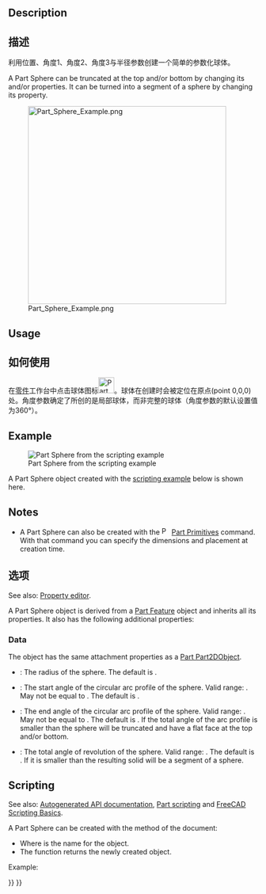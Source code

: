 <languages/>

<div lang="en" dir="ltr" class="mw-content-ltr">
{{Docnav
|[[Part_Cylinder|Cylinder]]
|[[Part_Cone|Cone]]
|[[Part_Workbench|Part]]
|IconL=Part_Cylinder.svg
|IconR=Part_Cone.svg
|IconC=Workbench_Part.svg
}}
</div>

<div lang="en" dir="ltr" class="mw-content-ltr">
{{GuiCommand
|Name=Part Sphere
|MenuLocation=Part → Primitives → Sphere
|Workbenches=[[Part_Workbench|Part]]
|SeeAlso=[[Part_Primitives|Part Primitives]]
}}
</div>

<div lang="en" dir="ltr" class="mw-content-ltr">
== Description ==
</div>

<div class="mw-translate-fuzzy">
== 描述 ==
利用位置、角度1、角度2、角度3与半径参数创建一个简单的参数化球体。
</div>

<div lang="en" dir="ltr" class="mw-content-ltr">
A Part Sphere can be truncated at the top and/or bottom by changing its {{PropertyData|Angle1}} and/or {{PropertyData|Angle2}} properties. It can be turned into a segment of a sphere by changing its {{PropertyData|Angle3}} property.
</div>

[[Image:Part_Sphere_Example.png|400px]]

<div lang="en" dir="ltr" class="mw-content-ltr">
==Usage==
</div>

<div class="mw-translate-fuzzy">
== 如何使用 ==
在[[Part_Workbench|零件]]工作台中点击球体图标[[Image:Part Sphere.png|32px]]。球体在创建时会被定位在原点(point 0,0,0)处。角度参数确定了所创的是局部球体，而非完整的球体（角度参数的默认设置值为360°）。
</div>

<div lang="en" dir="ltr" class="mw-content-ltr">
== Example ==
</div>

<div lang="en" dir="ltr" class="mw-content-ltr">
[[Image:Part_Sphere_Scripting_Example.png|thumb|Part Sphere from the scripting example]]
</div>

<div lang="en" dir="ltr" class="mw-content-ltr">
A Part Sphere object created with the [[#Scripting|scripting example]] below is shown here.
</div>

<div lang="en" dir="ltr" class="mw-content-ltr">
== Notes ==
</div>

<div lang="en" dir="ltr" class="mw-content-ltr">
* A Part Sphere can also be created with the [[Image:Part_Primitives.svg|16px]] [[Part_Primitives|Part Primitives]] command. With that command you can specify the dimensions and placement at creation time.
</div>

<span id="Properties"></span>
<div class="mw-translate-fuzzy">
== 选项 ==
</div>

<div lang="en" dir="ltr" class="mw-content-ltr">
See also: [[Property_editor|Property editor]].
</div>

<div lang="en" dir="ltr" class="mw-content-ltr">
A Part Sphere object is derived from a [[Part_Feature|Part Feature]] object and inherits all its properties. It also has the following additional properties:
</div>

<div lang="en" dir="ltr" class="mw-content-ltr">
=== Data ===
</div>

<div lang="en" dir="ltr" class="mw-content-ltr">
{{TitleProperty|Attachment}}
</div>

<div lang="en" dir="ltr" class="mw-content-ltr">
The object has the same attachment properties as a [[Part_Part2DObject#Data|Part Part2DObject]].
</div>

<div lang="en" dir="ltr" class="mw-content-ltr">
{{TitleProperty|Sphere}}
</div>

<div lang="en" dir="ltr" class="mw-content-ltr">
* {{PropertyData|Radius|Length}}: The radius of the sphere. The default is {{Value|5mm}}.
* {{PropertyData|Angle1|Angle}}: The start angle of the circular arc profile of the sphere. Valid range: {{Value|-90° &lt;&#61; value &lt;&#61; 90°}}. May not be equal to {{PropertyData|Angle2}}. The default is {{Value|-90°}}.
* {{PropertyData|Angle2|Angle}}: The end angle of the circular arc profile of the sphere. Valid range: {{Value|-90° &lt;&#61; value &lt;&#61; 90°}}. May not be equal to {{PropertyData|Angle1}}. The default is {{Value|90°}}. If the total angle of the arc profile is smaller than {{Value|180°}} the sphere will be truncated and have a flat face at the top and/or bottom.
* {{PropertyData|Angle3|Angle}}: The total angle of revolution of the sphere. Valid range: {{Value|0° &lt; value &lt;&#61; 360°}}. The default is {{Value|360°}}. If it is smaller than {{Value|360°}} the resulting solid will be a segment of a sphere.
</div>

<div lang="en" dir="ltr" class="mw-content-ltr">
== Scripting ==
</div>

<div lang="en" dir="ltr" class="mw-content-ltr">
See also: [https://freecad.github.io/SourceDoc/ Autogenerated API documentation], [[Part_scripting|Part scripting]] and [[FreeCAD_Scripting_Basics|FreeCAD Scripting Basics]].
</div>

<div lang="en" dir="ltr" class="mw-content-ltr">
A Part Sphere can be created with the {{Incode|addObject()}} method of the document:
</div>

{{Code|code=
sphere = FreeCAD.ActiveDocument.addObject("Part::Sphere", "mySphere")
}}

<div lang="en" dir="ltr" class="mw-content-ltr">
* Where {{Incode|"mySphere"}} is the name for the object.
* The function returns the newly created object.
</div>

<div lang="en" dir="ltr" class="mw-content-ltr">
Example:
</div>

{{Code|code=
import FreeCAD as App

doc = App.activeDocument()

sphere = doc.addObject("Part::Sphere", "mySphere")
sphere.Radius = 20
sphere.Angle1 = -30
sphere.Angle2 = 45
sphere.Angle3 = 90
sphere.Placement = App.Placement(App.Vector(3, 9, 11), App.Rotation(75, 60, 30))

doc.recompute()
}}


<div lang="en" dir="ltr" class="mw-content-ltr">
{{Docnav
|[[Part_Cylinder|Cylinder]]
|[[Part_Cone|Cone]]
|[[Part_Workbench|Part]]
|IconL=Part_Cylinder.svg
|IconR=Part_Cone.svg
|IconC=Workbench_Part.svg
}}
</div>

{{Part Tools navi{{#translation:}}}}
{{Userdocnavi{{#translation:}}}}